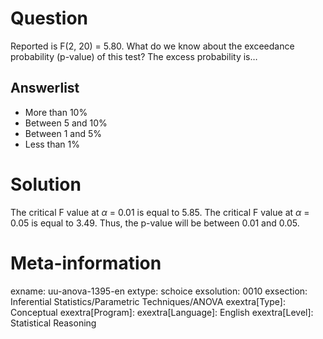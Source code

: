 Question
========
Reported is F(2, 20) = 5.80. What do we know about the exceedance probability (p-value) of this test? The excess probability is...

Answerlist
----------
* More than 10%
* Between 5 and 10%
* Between 1 and 5%
* Less than 1%


Solution
========
The critical F value at $\alpha$ = 0.01 is equal to 5.85. The critical F value at $\alpha$ = 0.05 is equal to 3.49. Thus, the p-value will be between 0.01 and 0.05.

Meta-information
================
exname: uu-anova-1395-en
extype: schoice
exsolution: 0010
exsection: Inferential Statistics/Parametric Techniques/ANOVA
exextra[Type]: Conceptual
exextra[Program]: 
exextra[Language]: English
exextra[Level]: Statistical Reasoning
